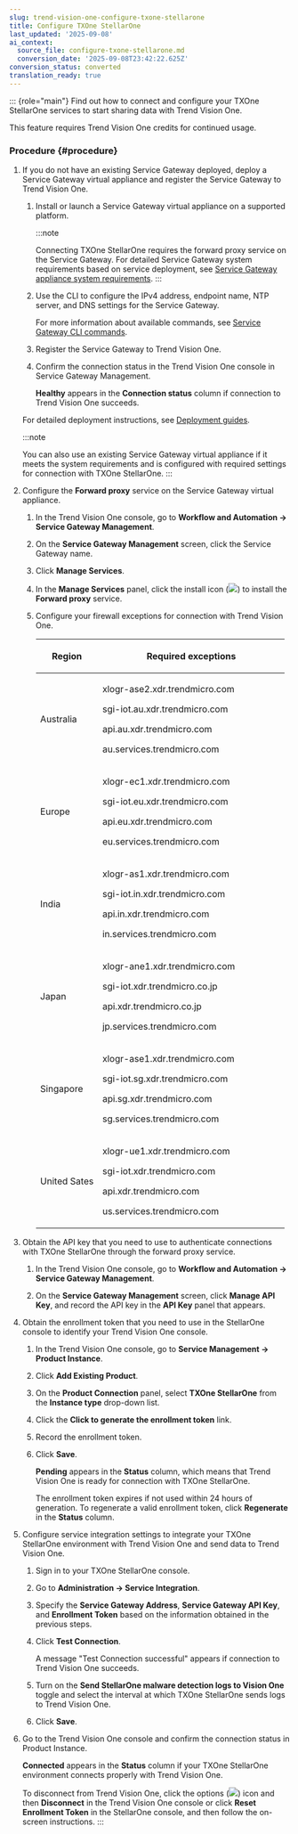 ```yaml
---
slug: trend-vision-one-configure-txone-stellarone
title: Configure TXOne StellarOne
last_updated: '2025-09-08'
ai_context:
  source_file: configure-txone-stellarone.md
  conversion_date: '2025-09-08T23:42:22.625Z'
conversion_status: converted
translation_ready: true
---
```


::: {role="main"}
Find out how to connect and configure your TXOne StellarOne services to start sharing data with Trend Vision One.

This feature requires Trend Vision One credits for continued usage.

### Procedure {#procedure}

1.  If you do not have an existing Service Gateway deployed, deploy a Service Gateway virtual appliance and register the Service Gateway to Trend Vision One.

    1.  Install or launch a Service Gateway virtual appliance on a supported platform.

        :::note

        Connecting TXOne StellarOne requires the forward proxy service on the Service Gateway. For detailed Service Gateway system requirements based on service deployment, see [Service Gateway appliance system requirements](sg-sys-requirements.mdx).
        :::

    2.  Use the CLI to configure the IPv4 address, endpoint name, NTP server, and DNS settings for the Service Gateway.

        For more information about available commands, see [Service Gateway CLI commands](service-gateway-cli-commands.mdx).

    3.  Register the Service Gateway to Trend Vision One.

    4.  Confirm the connection status in the Trend Vision One console in Service Gateway Management.

        **Healthy** appears in the **Connection status** column if connection to Trend Vision One succeeds.

    For detailed deployment instructions, see [Deployment guides](deployment-guides.mdx).

    :::note

    You can also use an existing Service Gateway virtual appliance if it meets the system requirements and is configured with required settings for connection with TXOne StellarOne.
    :::

2.  Configure the **Forward proxy** service on the Service Gateway virtual appliance.

    1.  In the Trend Vision One console, go to **Workflow and Automation → Service Gateway Management**.

    2.  On the **Service Gateway Management** screen, click the Service Gateway name.

    3.  Click **Manage Services**.

    4.  In the **Manage Services** panel, click the install icon (![](/images/SG2_install_icon=GUID-feef28dd-2ddb-4093-b4e4-5455a0b110bb.webp)) to install the **Forward proxy** service.

    5.  Configure your firewall exceptions for connection with Trend Vision One.

        <table>
        <colgroup>
        <col style="width: 25%" />
        <col style="width: 75%" />
        </colgroup>
        <thead>
        <tr>
        <th><p>Region</p></th>
        <th><p>Required exceptions</p></th>
        </tr>
        </thead>
        <tbody>
        <tr>
        <td><p>Australia</p></td>
        <td><p>xlogr-ase2.xdr.trendmicro.com</p>
        <p>sgi-iot.au.xdr.trendmicro.com</p>
        <p>api.au.xdr.trendmicro.com</p>
        <p>au.services.trendmicro.com</p></td>
        </tr>
        <tr>
        <td><p>Europe</p></td>
        <td><p>xlogr-ec1.xdr.trendmicro.com</p>
        <p>sgi-iot.eu.xdr.trendmicro.com</p>
        <p>api.eu.xdr.trendmicro.com</p>
        <p>eu.services.trendmicro.com</p></td>
        </tr>
        <tr>
        <td><p>India</p></td>
        <td><p>xlogr-as1.xdr.trendmicro.com</p>
        <p>sgi-iot.in.xdr.trendmicro.com</p>
        <p>api.in.xdr.trendmicro.com</p>
        <p>in.services.trendmicro.com</p></td>
        </tr>
        <tr>
        <td><p>Japan</p></td>
        <td><p>xlogr-ane1.xdr.trendmicro.com</p>
        <p>sgi-iot.xdr.trendmicro.co.jp</p>
        <p>api.xdr.trendmicro.co.jp</p>
        <p>jp.services.trendmicro.com</p></td>
        </tr>
        <tr>
        <td><p>Singapore</p></td>
        <td><p>xlogr-ase1.xdr.trendmicro.com</p>
        <p>sgi-iot.sg.xdr.trendmicro.com</p>
        <p>api.sg.xdr.trendmicro.com</p>
        <p>sg.services.trendmicro.com</p></td>
        </tr>
        <tr>
        <td><p>United Sates</p></td>
        <td><p>xlogr-ue1.xdr.trendmicro.com</p>
        <p>sgi-iot.xdr.trendmicro.com</p>
        <p>api.xdr.trendmicro.com</p>
        <p>us.services.trendmicro.com</p></td>
        </tr>
        </tbody>
        </table>

3.  Obtain the API key that you need to use to authenticate connections with TXOne StellarOne through the forward proxy service.

    1.  In the Trend Vision One console, go to **Workflow and Automation → Service Gateway Management**.

    2.  On the **Service Gateway Management** screen, click **Manage API Key**, and record the API key in the **API Key** panel that appears.

4.  Obtain the enrollment token that you need to use in the StellarOne console to identify your Trend Vision One console.

    1.  In the Trend Vision One console, go to **Service Management → Product Instance**.

    2.  Click **Add Existing Product**.

    3.  On the **Product Connection** panel, select **TXOne StellarOne** from the **Instance type** drop-down list.

    4.  Click the **Click to generate the enrollment token** link.

    5.  Record the enrollment token.

    6.  Click **Save**.

        **Pending** appears in the **Status** column, which means that Trend Vision One is ready for connection with TXOne StellarOne.

        The enrollment token expires if not used within 24 hours of generation. To regenerate a valid enrollment token, click **Regenerate** in the **Status** column.

5.  Configure service integration settings to integrate your TXOne StellarOne environment with Trend Vision One and send data to Trend Vision One.

    1.  Sign in to your TXOne StellarOne console.

    2.  Go to **Administration → Service Integration**.

    3.  Specify the **Service Gateway Address**, **Service Gateway API Key**, and **Enrollment Token** based on the information obtained in the previous steps.

    4.  Click **Test Connection**.

        A message "Test Connection successful" appears if connection to Trend Vision One succeeds.

    5.  Turn on the **Send StellarOne malware detection logs to Vision One** toggle and select the interval at which TXOne StellarOne sends logs to Trend Vision One.

    6.  Click **Save**.

6.  Go to the Trend Vision One console and confirm the connection status in Product Instance.

    **Connected** appears in the **Status** column if your TXOne StellarOne environment connects properly with Trend Vision One.

    To disconnect from Trend Vision One, click the options (![](/images/options_icon=1b2aff71-0b33-4aa1-b8aa-6105438834e7.webp)) icon and then **Disconnect** in the Trend Vision One console or click **Reset Enrollment Token** in the StellarOne console, and then follow the on-screen instructions.
:::
